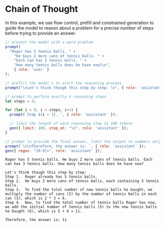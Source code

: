 # Chain of Thought

In this example, we use flow control, prefill and constrained generation to guide the model to reason about a problem for a precise number of steps before trying to provide an answer. 

```js filename="chain-of-thought.js" copy
// present the model with a word problem
prompt(
  "Roger has 5 tennis balls. " +
    "He buys 2 more cans of tennis balls. " +
    "Each can has 3 tennis balls. " +
    "How many tennis balls does he have now?\n", 
    { role: 'user' }
);

// prefill the model's to start the reasoning process
prompt("\nLet's think though this step by step: \n", { role: 'assistant' } );

// prompt to perform exactly 4 reasoning steps
let steps = 4;

for (let i = 0; i < steps; i++) {
  prompt(`Step ${i + 1}. `, { role: 'assistant' });

  // limit the length of each reasoning step to 100 tokens
  gen({ limit: 100, stop_at: "\n", role: 'assistant' });
}

// prompt to provide the final answer, limit the output to numbers only.
prompt(`\n\nTherefore, the answer is: `, { role: 'assistant' });
gen({ regex: "[0-9]+", role: 'assistant' });
```

```plain filename="output.txt"
Roger has 5 tennis balls. He buys 2 more cans of tennis balls. Each can has 3 tennis balls. How many tennis balls does he have now?

Let's think though this step by step: 
Step 1.  Roger already has 5 tennis balls.
Step 2.  He buys 2 more cans of tennis balls, each containing 3 tennis balls.
Step 3.  To find the total number of new tennis balls he bought, we multiply the number of cans (2) by the number of tennis balls in each can (3), which is 2 * 3 = 6.
Step 4.  Now, to find the total number of tennis balls Roger has now, we add the initial number of tennis balls (5) to the new tennis balls he bought (6), which is 5 + 6 = 11.

Therefore, the answer is: 11
```